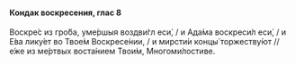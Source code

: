 #### Кондак воскресения, глас 8

Воскре́с из гро́ба, уме́ршыя воздви́гл еси́, / и Ада́ма воскреси́л еси́, / и Е́ва лику́ет во Твое́м Воскресе́нии, / и мирсти́и концы́ торжеству́ют // е́же из ме́ртвых воста́нием Твои́м, Многоми́лостиве.
